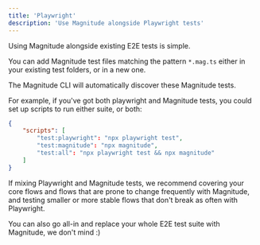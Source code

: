 ```yaml
---
title: 'Playwright'
description: 'Use Magnitude alongside Playwright tests'
---
```


Using Magnitude alongside existing E2E tests is simple.

You can add Magnitude test files matching the pattern `*.mag.ts` either in your existing test folders, or in a new one.

The Magnitude CLI will automatically discover these Magnitude tests.

For example, if you've got both playwright and Magnitude tests, you could set up scripts to run either suite, or both:

```json
{
    "scripts": [
        "test:playwright": "npx playwright test",
        "test:magnitude": "npx magnitude",
        "test:all": "npx playwright test && npx magnitude"
    ]
}
```

If mixing Playwright and Magnitude tests, we recommend covering your core flows and flows that are prone to change frequently with Magnitude, and testing smaller or more stable flows that don't break as often with Playwright.

<Info>You can also go all-in and replace your whole E2E test suite with Magnitude, we don't mind :)</Info>